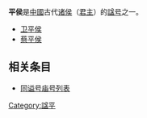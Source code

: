 '''平侯'''是[[中國|中國]]古代[[诸侯|诸侯]]（[[君主|君主]]）的[[谥号|諡号]]之一。

* [[卫平侯|卫平侯]]
* [[蔡平侯|蔡平侯]]

== 相关条目 ==
* [[同谥号庙号列表|同谥号庙号列表]]

[[Category:諡平|Category:諡平]]
{{disambig}}